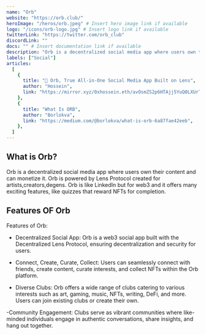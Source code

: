 ```yaml
---
name: "Orb"
website: "https://orb.club/"
heroImage: "/heros/orb.jpeg" # Insert hero image link if available
logo: "/icons/orb-logo.jpg" # Insert logo link if available
twitterLink: "https://twitter.com/orb_club"
discordLink: ""
docs: "" # Insert documentation link if available
description: "Orb is a decentralized social media app where users own their content and can monetize it."
labels: ["Social"]
articles:
  [
    {
      title: "🚨 Orb, True All-in-One Social Media App Built on Lens",
      author: "Hossein",
      link: "https://mirror.xyz/0xhossein.eth/avOsmZS2p6HTAjj5YuQ0LXUrTuZmgDRZut52nI39DSA",
    },
    {
      title: "What Is ORB",
      author: "Borlokva",
      link: "https://medium.com/@borlokva/what-is-orb-6a87fae42eeb",
    },
  ]
---
```


## What is Orb?

Orb is a decentralized social media app where users own their content and can monetize it. Orb is powered by Lens Protocol created for artists,creators,degens. Orb is like LinkedIn but for web3 and it offers many exciting features, like quizzes that reward NFTs for completion.

## Features OF Orb

Features of Orb:

- Decentralized Social App: Orb is a web3 social app built with the Decentralized Lens Protocol, ensuring decentralization and security for users.

- Connect, Create, Curate, Collect: Users can seamlessly connect with friends, create content, curate interests, and collect NFTs within the Orb platform.

- Diverse Clubs: Orb offers a wide range of clubs catering to various interests such as art, gaming, music, NFTs, writing, DeFi, and more. Users can join existing clubs or create their own.

-Community Engagement: Clubs serve as vibrant communities where like-minded individuals engage in authentic conversations, share insights, and hang out together.
